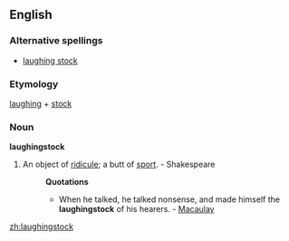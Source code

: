 ==English==

===Alternative spellings===
*[[laughing stock]]<!--collins lists only this form-->

===Etymology===
[[laughing]] + [[stock]]

===Noun===
'''laughingstock'''<!--encarta lists only this form-->
# An object of [[ridicule]]; a butt of [[sport]]. - Shakespeare
#:'''Quotations'''
#:*When he talked, he talked nonsense, and made himself the '''laughingstock''' of his hearers. - [[Macaulay]]
{{seeCites}}

[[zh:laughingstock]]